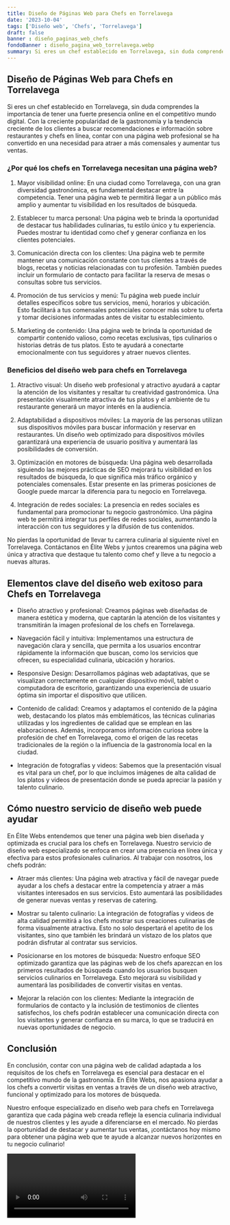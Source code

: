 ```yaml
---
title: Diseño de Páginas Web para Chefs en Torrelavega
date: '2023-10-04'
tags: ['Diseño web', 'Chefs', 'Torrelavega']
draft: false
banner : diseño_paginas_web_chefs
fondoBanner : diseño_pagina_web_torrelavega.webp
summary: Si eres un chef establecido en Torrelavega, sin duda comprendes la importancia de tener una fuerte presencia online en el competitivo mundo digital. Con la creciente popularidad de la gastronomía y la tendencia creciente de los clientes a buscar recomendaciones e información sobre restaurantes y chefs en línea, contar con una página web profesional se ha convertido en una necesidad para atraer a más comensales y aumentar tus ventas.
---
```


## Diseño de Páginas Web para Chefs en Torrelavega

Si eres un chef establecido en Torrelavega, sin duda comprendes la importancia de tener una fuerte presencia online en el competitivo mundo digital. Con la creciente popularidad de la gastronomía y la tendencia creciente de los clientes a buscar recomendaciones e información sobre restaurantes y chefs en línea, contar con una página web profesional se ha convertido en una necesidad para atraer a más comensales y aumentar tus ventas.

### ¿Por qué los chefs en Torrelavega necesitan una página web?

1. Mayor visibilidad online: En una ciudad como Torrelavega, con una gran diversidad gastronómica, es fundamental destacar entre la competencia. Tener una página web te permitirá llegar a un público más amplio y aumentar tu visibilidad en los resultados de búsqueda.

2. Establecer tu marca personal: Una página web te brinda la oportunidad de destacar tus habilidades culinarias, tu estilo único y tu experiencia. Puedes mostrar tu identidad como chef y generar confianza en los clientes potenciales.

3. Comunicación directa con los clientes: Una página web te permite mantener una comunicación constante con tus clientes a través de blogs, recetas y noticias relacionadas con tu profesión. También puedes incluir un formulario de contacto para facilitar la reserva de mesas o consultas sobre tus servicios.

4. Promoción de tus servicios y menú: Tu página web puede incluir detalles específicos sobre tus servicios, menú, horarios y ubicación. Esto facilitará a tus comensales potenciales conocer más sobre tu oferta y tomar decisiones informadas antes de visitar tu establecimiento.

5. Marketing de contenido: Una página web te brinda la oportunidad de compartir contenido valioso, como recetas exclusivas, tips culinarios o historias detrás de tus platos. Esto te ayudará a conectarte emocionalmente con tus seguidores y atraer nuevos clientes.

### Beneficios del diseño web para chefs en Torrelavega

1. Atractivo visual: Un diseño web profesional y atractivo ayudará a captar la atención de los visitantes y resaltar tu creatividad gastronómica. Una presentación visualmente atractiva de tus platos y el ambiente de tu restaurante generará un mayor interés en la audiencia.

2. Adaptabilidad a dispositivos móviles: La mayoría de las personas utilizan sus dispositivos móviles para buscar información y reservar en restaurantes. Un diseño web optimizado para dispositivos móviles garantizará una experiencia de usuario positiva y aumentará las posibilidades de conversión.

3. Optimización en motores de búsqueda: Una página web desarrollada siguiendo las mejores prácticas de SEO mejorará tu visibilidad en los resultados de búsqueda, lo que significa más tráfico orgánico y potenciales comensales. Estar presente en las primeras posiciones de Google puede marcar la diferencia para tu negocio en Torrelavega.

4. Integración de redes sociales: La presencia en redes sociales es fundamental para promocionar tu negocio gastronómico. Una página web te permitirá integrar tus perfiles de redes sociales, aumentando la interacción con tus seguidores y la difusión de tus contenidos.

No pierdas la oportunidad de llevar tu carrera culinaria al siguiente nivel en Torrelavega. Contáctanos en Élite Webs y juntos crearemos una página web única y atractiva que destaque tu talento como chef y lleve a tu negocio a nuevas alturas.

<GifSeo />

<Cta />

## Elementos clave del diseño web exitoso para Chefs en Torrelavega

- Diseño atractivo y profesional: Creamos páginas web diseñadas de manera estética y moderna, que captarán la atención de los visitantes y transmitirán la imagen profesional de los chefs en Torrelavega.

- Navegación fácil y intuitiva: Implementamos una estructura de navegación clara y sencilla, que permita a los usuarios encontrar rápidamente la información que buscan, como los servicios que ofrecen, su especialidad culinaria, ubicación y horarios.

- Responsive Design: Desarrollamos páginas web adaptativas, que se visualizan correctamente en cualquier dispositivo móvil, tablet o computadora de escritorio, garantizando una experiencia de usuario óptima sin importar el dispositivo que utilicen.

- Contenido de calidad: Creamos y adaptamos el contenido de la página web, destacando los platos más emblemáticos, las técnicas culinarias utilizadas y los ingredientes de calidad que se emplean en las elaboraciones. Además, incorporamos información curiosa sobre la profesión de chef en Torrelavega, como el origen de las recetas tradicionales de la región o la influencia de la gastronomía local en la ciudad.

- Integración de fotografías y videos: Sabemos que la presentación visual es vital para un chef, por lo que incluimos imágenes de alta calidad de los platos y videos de presentación donde se pueda apreciar la pasión y talento culinario.

## Cómo nuestro servicio de diseño web puede ayudar

En Élite Webs entendemos que tener una página web bien diseñada y optimizada es crucial para los chefs en Torrelavega. Nuestro servicio de diseño web especializado se enfoca en crear una presencia en línea única y efectiva para estos profesionales culinarios. Al trabajar con nosotros, los chefs podrán:

- Atraer más clientes: Una página web atractiva y fácil de navegar puede ayudar a los chefs a destacar entre la competencia y atraer a más visitantes interesados en sus servicios. Esto aumentará las posibilidades de generar nuevas ventas y reservas de catering.

- Mostrar su talento culinario: La integración de fotografías y videos de alta calidad permitirá a los chefs mostrar sus creaciones culinarias de forma visualmente atractiva. Esto no solo despertará el apetito de los visitantes, sino que también les brindará un vistazo de los platos que podrán disfrutar al contratar sus servicios.

- Posicionarse en los motores de búsqueda: Nuestro enfoque SEO optimizado garantiza que las páginas web de los chefs aparezcan en los primeros resultados de búsqueda cuando los usuarios busquen servicios culinarios en Torrelavega. Esto mejorará su visibilidad y aumentará las posibilidades de convertir visitas en ventas.

- Mejorar la relación con los clientes: Mediante la integración de formularios de contacto y la inclusión de testimonios de clientes satisfechos, los chefs podrán establecer una comunicación directa con los visitantes y generar confianza en su marca, lo que se traducirá en nuevas oportunidades de negocio.

## Conclusión

En conclusión, contar con una página web de calidad adaptada a los requisitos de los chefs en Torrelavega es esencial para destacar en el competitivo mundo de la gastronomía. En Élite Webs, nos apasiona ayudar a los chefs a convertir visitas en ventas a través de un diseño web atractivo, funcional y optimizado para los motores de búsqueda.

Nuestro enfoque especializado en diseño web para chefs en Torrelavega garantiza que cada página web creada refleje la esencia culinaria individual de nuestros clientes y les ayude a diferenciarse en el mercado. No pierdas la oportunidad de destacar y aumentar tus ventas, ¡contáctanos hoy mismo para obtener una página web que te ayude a alcanzar nuevos horizontes en tu negocio culinario!

<Video />

<CtaBot job='Chefs' city='Torrelavega'/>

<Gmaps query='Torrelavega+españa+maps' />